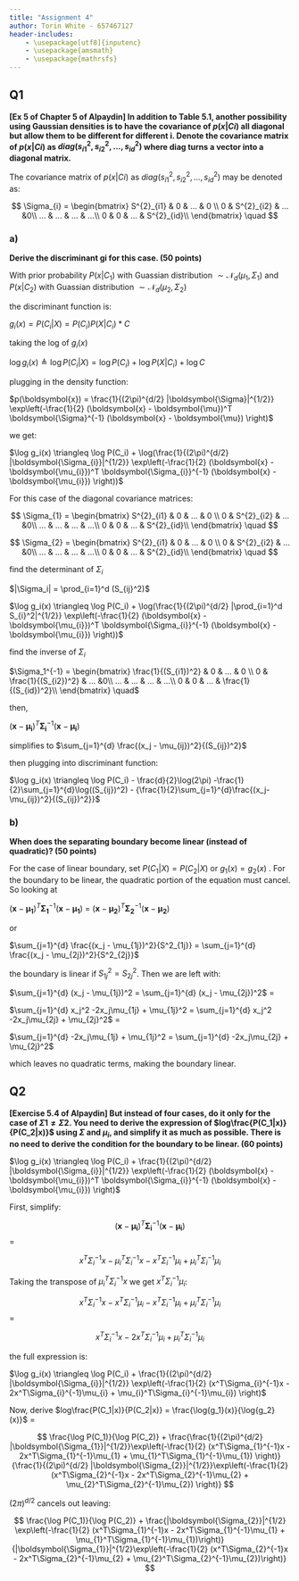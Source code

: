 ```yaml
---
title: "Assignment 4"
author: Torin White - 657467127
header-includes:
    - \usepackage[utf8]{inputenc}
    - \usepackage{amsmath}
    - \usepackage{mathrsfs}
---
```



## Q1
**[Ex 5 of Chapter 5 of Alpaydin] In addition to Table 5.1, another possibility using Gaussian densities
is to have the covariance of $p(x|Ci)$ all diagonal but allow them to be different for different i. Denote the
covariance matrix of $p(x|Ci)$ as $diag(s^{2}_{i1},s^{2}_{i2}, ... , s^{2}_{id})$
where diag turns a vector into a diagonal matrix.**

The covariance matrix of $p(x|Ci)$ as $diag(s^{2}_{i1},s^{2}_{i2}, ... , s^{2}_{id})$ may be denoted as:


$$
\Sigma_{i} = 
\begin{bmatrix} 
S^{2}_{i1} & 0 & ... & 0 \\
0 & S^{2}_{i2} & ... &0\\
... & ... & ... & ...\\
0 & 0 & ... & S^{2}_{id}\\
\end{bmatrix}
\quad
$$



### a) 
**Derive the discriminant gi for this case. (50 points)**

With prior probability $P(x|C_{1})$ with Guassian distribution $\sim\mathcal{N}_{d}(\mu_{1},\Sigma_{1})$ and $P(x|C_{2})$ with Guassian distribution $\sim\mathcal{N}_{d}(\mu_{2},\Sigma_{2})$ 

the discriminant function is:

$g_{i}(x) = P(C_{i}|X) = P(C_{i})P(X|C_{i})*C$

taking the log of $g_{i}(x)$

$\log g_i(x) \triangleq \log P(C_i | X) = \log P(C_i) + \log P(X | C_i) + \log C$

plugging in the density function:

$p(\boldsymbol{x}) = \frac{1}{(2\pi)^{d/2} |\boldsymbol{\Sigma}|^{1/2}} \exp\left(-\frac{1}{2} (\boldsymbol{x} - \boldsymbol{\mu})^T \boldsymbol{\Sigma}^{-1} (\boldsymbol{x} - \boldsymbol{\mu}) \right)$

we get:

$\log g_i(x) \triangleq \log P(C_i) + \log(\frac{1}{(2\pi)^{d/2} |\boldsymbol{\Sigma_{i}}|^{1/2}} \exp\left(-\frac{1}{2} (\boldsymbol{x} - \boldsymbol{\mu_{i}})^T \boldsymbol{\Sigma_{i}}^{-1} (\boldsymbol{x} - \boldsymbol{\mu_{i}}) \right))$


For this case of the diagonal covariance matrices: 

$$
\Sigma_{1} = 
\begin{bmatrix} 
S^{2}_{i1} & 0 & ... & 0 \\
0 & S^{2}_{i2} & ... &0\\
... & ... & ... & ...\\
0 & 0 & ... & S^{2}_{id}\\
\end{bmatrix}
\quad
$$

$$
\Sigma_{2} = 
\begin{bmatrix} 
S^{2}_{i1} & 0 & ... & 0 \\
0 & S^{2}_{i2} & ... &0\\
... & ... & ... & ...\\
0 & 0 & ... & S^{2}_{id}\\
\end{bmatrix}
\quad
$$


find the determinant of $\Sigma_{i}$

$|\Sigma_i| = \prod_{i=1}^d (S_{ij}^2)$
 
$\log g_i(x) \triangleq \log P(C_i) + \log(\frac{1}{(2\pi)^{d/2} |\prod_{i=1}^d S_{i}^2|^{1/2}} \exp\left(-\frac{1}{2} (\boldsymbol{x} - \boldsymbol{\mu_{i}})^T \boldsymbol{\Sigma_{i}}^{-1} (\boldsymbol{x} - \boldsymbol{\mu_{i}}) \right))$

find the inverse of $\Sigma_{i}$

$\Sigma_1^{-1} = 
\begin{bmatrix} 
\frac{1}{(S_{i1})^2} & 0 & ... & 0 \\
0 & \frac{1}{(S_{i2})^2} & ... &0\\
... & ... & ... & ...\\
0 & 0 & ... & \frac{1}{(S_{id})^2}\\
\end{bmatrix}
\quad$

then,

$(\boldsymbol{x} - \boldsymbol{\mu_{i}})^T \boldsymbol{\Sigma_{i}}^{-1} (\boldsymbol{x} - \boldsymbol{\mu_{i}})$ 

simplifies to $\sum_{j=1}^{d} \frac{(x_j - \mu_{ij})^2}{(S_{ij})^2}$

then plugging into discriminant function:

$\log g_i(x) \triangleq \log P(C_i) - \frac{d}{2}\log(2\pi) -\frac{1}{2}\sum_{j=1}^{d}\log((S_{ij})^2) - {\frac{1}{2}\sum_{j=1}^{d}\frac{(x_j-\mu_{ij})^2}{(S_{ij})^2}}$

\pagebreak

### b) 
**When does the separating boundary become linear (instead of quadratic)? (50 points)**

For the case of linear boundary, set $P(C_{1}|X) = P(C_{2}|X)$ or $g_{1}(x) = g_{2}(x)$ . For the boundary to be linear, the quadratic portion of the equation must cancel. So looking at 

$(\boldsymbol{x} - \boldsymbol{\mu_{1}})^T \boldsymbol{\Sigma_{1}}^{-1} (\boldsymbol{x} - \boldsymbol{\mu_{1}})$ = $(\boldsymbol{x} - \boldsymbol{\mu_{2}})^T \boldsymbol{\Sigma_{2}}^{-1} (\boldsymbol{x} - \boldsymbol{\mu_{2}})$ 

or 

$\sum_{j=1}^{d} \frac{(x_j - \mu_{1j})^2}{S^2_{1j}} = \sum_{j=1}^{d} \frac{(x_j - \mu_{2j})^2}{S^2_{2j}}$

the boundary is linear if $S_{1j}^{2} = S_{2j}^{2}$. Then we are left with:

$\sum_{j=1}^{d} (x_j - \mu_{1j})^2 = \sum_{j=1}^{d} (x_j - \mu_{2j})^2$ = 

$\sum_{j=1}^{d} x_j^2 -2x_j\mu_{1j} + \mu_{1j}^2 = \sum_{j=1}^{d} x_j^2 -2x_j\mu_{2j} + \mu_{2j}^2$ =


$\sum_{j=1}^{d} -2x_j\mu_{1j} + \mu_{1j}^2 = \sum_{j=1}^{d}  -2x_j\mu_{2j} + \mu_{2j}^2$

which leaves no quadratic terms, making the boundary linear.

\pagebreak

## Q2
**[Exercise 5.4 of Alpaydin] But instead of four cases, do it only for the case of $\Sigma1 ≠ \Sigma2$. You need to
derive the expression of $log\frac{P(C_1|x)}{P(C_2|x)}$ using $\Sigma$ and $\mu_{i}$, and simplify it as much as possible. There
is no need to derive the condition for the boundary to be linear. (60 points)**


$\log g_i(x) \triangleq \log P(C_i) + \frac{1}{(2\pi)^{d/2} |\boldsymbol{\Sigma_{i}}|^{1/2}} \exp\left(-\frac{1}{2} (\boldsymbol{x} - \boldsymbol{\mu_{i}})^T \boldsymbol{\Sigma_{i}}^{-1} (\boldsymbol{x} - \boldsymbol{\mu_{i}}) \right)$

First, simplify:

$$(\boldsymbol{x} - \boldsymbol{\mu_{i}})^T \boldsymbol{\Sigma_{i}}^{-1} (\boldsymbol{x} - \boldsymbol{\mu_{i}})$$ =

$$ x^T\Sigma_{i}^{-1}x - \mu_{i}^T\Sigma_{i}^{-1}x - x^T\Sigma_{i}^{-1}\mu_{i} + \mu_{i}^T\Sigma_{i}^{-1}\mu_{i} $$

Taking the transpose of $\mu_{i}^T\Sigma_{i}^{-1}x$ we get $x^T\Sigma_i^{-1}\mu_i$:

$$ x^T\Sigma_{i}^{-1}x - x^T\Sigma_{i}^{-1}\mu_{i} - x^T\Sigma_{i}^{-1}\mu_{i} + \mu_{i}^T\Sigma_{i}^{-1}\mu_{i}
$$
= 

$$ x^T\Sigma_{i}^{-1}x - 2x^T\Sigma_{i}^{-1}\mu_{i} + \mu_{i}^T\Sigma_{i}^{-1}\mu_{i} $$


the full expression is: 

$\log g_i(x) \triangleq \log P(C_i) + \frac{1}{(2\pi)^{d/2} |\boldsymbol{\Sigma_{i}}|^{1/2}} \exp\left(-\frac{1}{2} (x^T\Sigma_{i}^{-1}x - 2x^T\Sigma_{i}^{-1}\mu_{i} + \mu_{i}^T\Sigma_{i}^{-1}\mu_{i}) \right)$


Now, derive $log\frac{P(C_1|x)}{P(C_2|x)} = \frac{\log{g_1}(x)}{\log{g_2}(x)}$ = 

$$ 
\frac{\log P(C_1)}{\log P(C_2)} + \frac{\frac{1}{(2\pi)^{d/2} |\boldsymbol{\Sigma_{1}}|^{1/2}}\exp\left(-\frac{1}{2} (x^T\Sigma_{1}^{-1}x - 2x^T\Sigma_{1}^{-1}\mu_{1} + \mu_{1}^T\Sigma_{1}^{-1}\mu_{1}) \right)}{\frac{1}{(2\pi)^{d/2} |\boldsymbol{\Sigma_{2}}|^{1/2}}\exp\left(-\frac{1}{2} (x^T\Sigma_{2}^{-1}x - 2x^T\Sigma_{2}^{-1}\mu_{2} + \mu_{2}^T\Sigma_{2}^{-1}\mu_{2}) \right)}
$$

$(2\pi)^{d/2}$ cancels out leaving:

$$
\frac{\log P(C_1)}{\log P(C_2)} + \frac{|\boldsymbol{\Sigma_{2}}|^{1/2} \exp\left(-\frac{1}{2} (x^T\Sigma_{1}^{-1}x - 2x^T\Sigma_{1}^{-1}\mu_{1} + \mu_{1}^T\Sigma_{1}^{-1}\mu_{1})\right)}{|\boldsymbol{\Sigma_{1}}|^{1/2}\exp\left(-\frac{1}{2} (x^T\Sigma_{2}^{-1}x - 2x^T\Sigma_{2}^{-1}\mu_{2} + \mu_{2}^T\Sigma_{2}^{-1}\mu_{2})\right)}
$$


